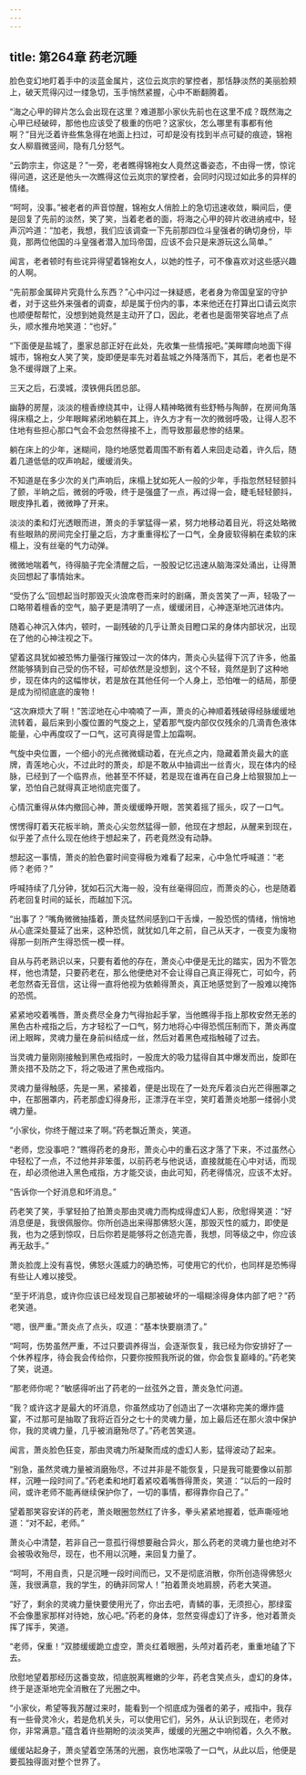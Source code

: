 ```yaml
---
---
---
```

title: 第264章 药老沉睡
---



脸色变幻地盯着手中的淡蓝金属片，这位云岚宗的掌控者，那恬静淡然的美丽脸颊上，破天荒得闪过一缕急切，玉手悄然紧握，心中不断翻腾着。

“海之心甲的碎片怎么会出现在这里？难道那小家伙先前也在这里不成？既然海之心甲已经破碎，那他也应该受了极重的伤吧？这家伙，怎么哪里有事都有他啊？”目光泛着许些焦急得在地面上扫过，可却是没有找到半点可疑的痕迹，锦袍女人柳眉微竖间，隐有几分怒气。

“云韵宗主，你这是？”一旁，老者瞧得锦袍女人竟然这番姿态，不由得一愣，惊诧得问道，这还是他头一次瞧得这位云岚宗的掌控者，会同时闪现过如此多的异样的情绪。

“呵呵，没事。”被老者的声音惊醒，锦袍女人俏脸上的急切迅速收敛，瞬间后，便是回复了先前的淡然，笑了笑，当着老者的面，将海之心甲的碎片收进纳戒中，轻声沉吟道：“加老，我想，我们应该调查一下先前那四位斗皇强者的确切身份，毕竟，那两位他国的斗皇强者潜入加玛帝国，应该不会只是来游玩这么简单。”

闻言，老者顿时有些诧异得望着锦袍女人，以她的性子，可不像喜欢对这些感兴趣的人啊。

“先前那金属碎片究竟什么东西？”心中闪过一抹疑惑，老者身为帝国皇室的守护者，对于这些外来强者的调查，却是属于份内的事，本来他还在打算出口请云岚宗也顺便帮帮忙，没想到她竟然是主动开了口，因此，老者也是面带笑容地点了点头，顺水推舟地笑道：“也好。”

“下面便是盐城了，墨家总部正好在此处，先收集一些情报吧。”美眸瞟向地面下得城市，锦袍女人笑了笑，旋即便是率先对着盐城之外降落而下，其后，老者也是不急不缓得跟了上来。

三天之后，石漠城，漠铁佣兵团总部。

幽静的房屋，淡淡的檀香缭绕其中，让得人精神略微有些舒畅与陶醉，在房间角落得床榻之上，少年眼眸紧闭地躺在其上，许久方才有一次的微弱呼吸，让得人忍不住地有些担心那口气会不会忽然得接不上，而导致那最悲惨的结果。

躺在床上的少年，迷糊间，隐约地感觉着周围不断有着人来回走动着，许久后，随着几道低低的叹声响起，缓缓消失。

不知道是在多少次的关门声响后，床榻上犹如死人一般的少年，手指忽然轻轻颤抖了颤，半晌之后，微弱的呼吸，终于是强盛了一点，再过得一会，睫毛轻轻颤抖，眼皮挣扎着，微微睁了开来。

淡淡的柔和灯光透眼而进，萧炎的手掌猛得一紧，努力地移动着目光，将这处略微有些眼熟的房间完全打量之后，方才重重得松了一口气，全身疲软得躺在柔软的床榻上，没有丝毫的气力动弹。

微微地喘着气，待得脑子完全清醒之后，一股股记忆迅速从脑海深处涌出，让得萧炎回想起了事情始末。

“受伤了么”回想起当时那毁灭火浪席卷而来时的剧痛，萧炎苦笑了一声，轻吸了一口略带着檀香的空气，脑子更是清明了一点，缓缓闭目，心神逐渐地沉进体内。

随着心神沉入体内，顿时，一副残破的几乎让萧炎目瞪口呆的身体内部状况，出现在了他的心神注视之下。

望着这具犹如被恐怖力量强行摧毁过一次的体内，萧炎心头猛得下沉了许多，他虽然能够猜到自己受的伤不轻，可却依然是没想到，这个不轻，竟然是到了这种地步，现在体内的这幅惨状，若是放在其他任何一个人身上，恐怕唯一的结局，那便是成为彻彻底底的废物！

“这次麻烦大了啊！”苦涩地在心中喃喃了一声，萧炎的心神顺着残破得经脉缓缓地流转着，最后来到小腹位置的气旋之上，望着那气旋内部仅仅残余的几滴青色液体能量，心中再度叹了一口气，这可真得是雪上加霜啊。

气旋中央位置，一个细小的光点微微蠕动着，在光点之内，隐藏着萧炎最大的底牌，青莲地心火，不过此时的萧炎，却是不敢从中抽调出一丝青火，现在体内的经脉，已经到了一个临界点，他甚至不怀疑，若是现在谁再在自己身上给狠狠加上一掌，恐怕自己就得真正地彻底完蛋了。

心情沉重得从体内撤回心神，萧炎缓缓睁开眼，苦笑着摇了摇头，叹了一口气。

愣愣得盯着天花板半晌，萧炎心尖忽然猛得一颤，他现在才想起，从醒来到现在，似乎差了点什么现在他终于想起来了，药老竟然没有动静。

想起这一事情，萧炎的脸色霎时间变得极为难看了起来，心中急忙呼喊道：“老师？老师？”

呼喊持续了几分钟，犹如石沉大海一般，没有丝毫得回应，而萧炎的心，也是随着药老回复时间的延长，而越加下沉。

“出事了？”嘴角微微抽搐着，萧炎猛然间感到口干舌燥，一股恐慌的情绪，悄悄地从心底深处蔓延了出来，这种恐慌，就犹如几年之前，自己从天才，一夜变为废物得那一刻所产生得恐慌一模一样。

自从与药老熟识以来，只要有着他的存在，萧炎心中便是无比的踏实，因为不管怎样，他也清楚，只要药老在，那么他便绝对不会让得自己真正得死亡，可如今，药老忽然杳无音信，这让得一直将他视为依赖得萧炎，真正地感觉到了一股难以掩饰的恐慌。

紧紧地咬着嘴唇，萧炎费尽全身力气得抬起手掌，当他瞧得手指上那枚安然无恙的黑色古朴戒指之后，方才轻松了一口气，努力地将心中得恐慌压制而下，萧炎再度闭上眼眸，灵魂力量在身前纠结成一丝，然后对着黑色戒指触碰了过去。

当灵魂力量刚刚接触到黑色戒指时，一股庞大的吸力猛得自其中爆发而出，旋即在萧炎措不及防之下，将之吸进了黑色戒指内。

灵魂力量得触感，先是一黑，紧接着，便是出现在了一处充斥着淡白光芒得圈罩之中，在那圈罩内，药老那虚幻得身形，正漂浮在半空，笑盯着萧炎地那一缕弱小灵魂力量。

“小家伙，你终于醒过来了啊。”药老飘近萧炎，笑道。

“老师，您没事吧？”瞧得药老的身形，萧炎心中的重石这才落了下来，不过虽然心中轻松了一点，不过他并非笨蛋，以前药老与他说话，直接就能在心中对话，而现在，却必须他进入黑色戒指，方才能交谈，由此可知，药老得情况，应该不太好。

“告诉你一个好消息和坏消息。”

药老笑了笑，手掌轻拍了拍萧炎那由灵魂力而构成得虚幻人影，欣慰得笑道：“好消息便是，我很佩服你。你所创造出来得那佛怒火莲，那毁灭性的威力，即使是我，也为之感到惊叹，日后你若是能够将之创造完善，我想，同等级之中，你应该再无敌手。”

萧炎脸庞上没有喜悦，佛怒火莲威力的确恐怖，可使用它的代价，也同样是恐怖得有些让人难以接受。

“至于坏消息，或许你应该已经发现自己那被破坏的一塌糊涂得身体内部了吧？”药老笑道。

“嗯，很严重。”萧炎点了点头，叹道：“基本快要崩溃了。”

“呵呵，伤势虽然严重，不过只要调养得当，会逐渐恢复，我已经为你安排好了一个休养程序，待会我会传给你，只要你按照我所说的做，你会恢复巅峰的。”药老笑了笑，说道。

“那老师你呢？”敏感得听出了药老的一丝弦外之音，萧炎急忙问道。

“我？或许这才是最大的坏消息，你虽然成功了创造出了一次堪称完美的爆炸盛宴，不过那可是抽取了我将近百分之七十的灵魂力量，加上最后还在那火浪中保护你，我的灵魂力量，几乎被消磨殆尽了。”药老苦笑道。

闻言，萧炎脸色狂变，那由灵魂力所凝聚而成的虚幻人影，猛得波动了起来。

“别急，虽然灵魂力量被消磨殆尽，不过并非是不能恢复，只是我可能要像以前那样，沉睡一段时间了。”药老柔和地盯着紧咬着嘴唇得萧炎，笑道：“以后的一段时间，或许老师不能再继续保护你了，一切的事情，都得靠你自己了。”

望着那笑容安详的药老，萧炎眼圈忽然红了许多，拳头紧紧地握着，低声嘶哑地道：“对不起，老师。”

萧炎心中清楚，若非自己一意孤行得想要融合异火，那么药老的灵魂力量也绝对不会被吸收殆尽，现在，也不用以沉睡，来回复力量了。

“呵呵，不用自责，只是沉睡一段时间而已，又不是彻底消散，你所创造得佛怒火莲，我很满意，我的学生，的确非同常人！”拍着萧炎地肩膀，药老大笑道。

“好了，剩余的灵魂力量快要使用光了，你出去吧，青鳞的事，无须担心，那绿蛮不会像墨家那样对待她，放心吧。”药老的身体，忽然变得虚幻了许多，他对着萧炎挥了挥手，笑道。

“老师，保重！”双膝缓缓跪立虚空，萧炎红着眼圈，头颅对着药老，重重地磕了下去。

欣慰地望着那经历这番变故，彻底脱离稚嫩的少年，药老含笑点头，虚幻的身体，终于是逐渐地完全消散在了光圈之中。

“小家伙，希望等我苏醒过来时，能看到一个彻底成为强者的弟子，戒指中，我存有一些骨灵冷火，若是危机关头，可以使用它们，另外，从认识到现在，老师对你，非常满意。”蕴含着许些期盼的淡淡笑声，缓缓的光圈之中响彻着，久久不散。

缓缓站起身子，萧炎望着空荡荡的光圈，哀伤地深吸了一口气，从此以后，他便是要孤独得面对整个世界了。